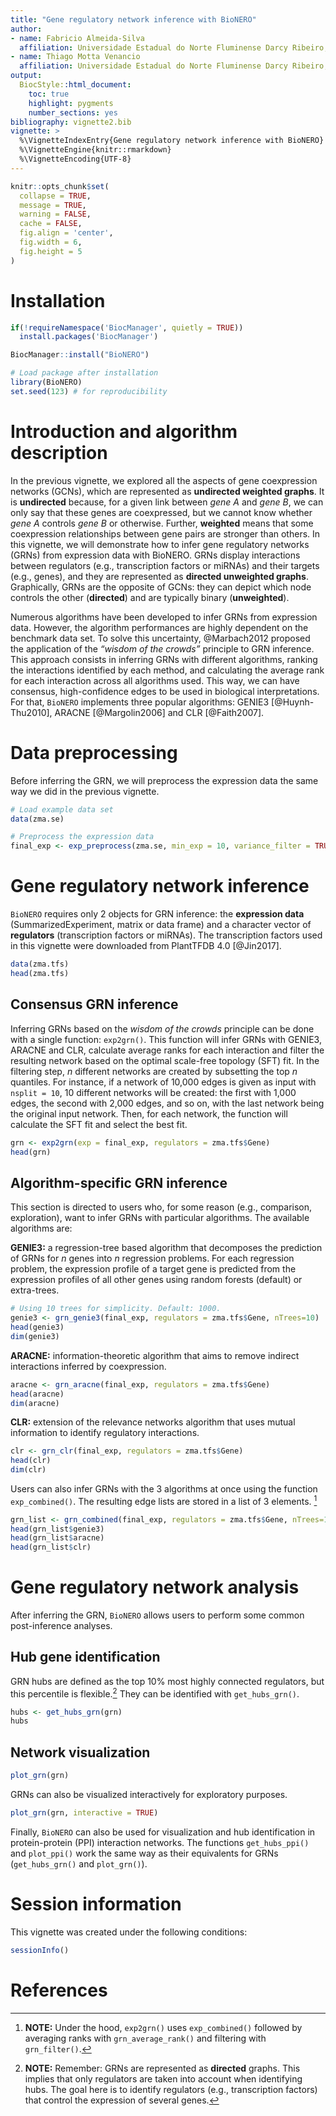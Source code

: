 ```yaml
---
title: "Gene regulatory network inference with BioNERO"
author: 
- name: Fabricio Almeida-Silva
  affiliation: Universidade Estadual do Norte Fluminense Darcy Ribeiro, RJ, Brazil
- name: Thiago Motta Venancio
  affiliation: Universidade Estadual do Norte Fluminense Darcy Ribeiro, RJ, Brazil
output: 
  BiocStyle::html_document:
    toc: true
    highlight: pygments
    number_sections: yes
bibliography: vignette2.bib
vignette: >
  %\VignetteIndexEntry{Gene regulatory network inference with BioNERO}
  %\VignetteEngine{knitr::rmarkdown}
  %\VignetteEncoding{UTF-8}
---
```


```r
knitr::opts_chunk$set(
  collapse = TRUE,
  message = TRUE,
  warning = FALSE,
  cache = FALSE,
  fig.align = 'center',
  fig.width = 6,
  fig.height = 5
)
```

# Installation

```r
if(!requireNamespace('BiocManager', quietly = TRUE))
  install.packages('BiocManager')

BiocManager::install("BioNERO")
```

```r
# Load package after installation
library(BioNERO)
set.seed(123) # for reproducibility
```


# Introduction and algorithm description

In the previous vignette, we explored all the aspects of gene coexpression networks (GCNs), which are represented as **undirected weighted graphs**. It is **undirected** because, for a given link between *gene A* and *gene B*, we can only say that these genes are coexpressed, but we cannot know whether *gene A* controls *gene B* or otherwise. Further, **weighted** means that some coexpression relationships between gene pairs are stronger than others. In this vignette, we will demonstrate how to infer gene regulatory networks (GRNs) from expression data with BioNERO. GRNs display interactions between regulators (e.g., transcription factors or miRNAs) and their targets (e.g., genes), and they are represented as **directed unweighted graphs**. Graphically, GRNs are the opposite of GCNs: they can depict which node controls the other (**directed**) and are typically binary (**unweighted**). 

Numerous algorithms have been developed to infer GRNs from expression data. However, the algorithm performances are highly dependent on the benchmark data set. To solve this uncertainty, @Marbach2012 proposed the application of the *"wisdom of the crowds"* principle to GRN inference. This approach consists in inferring GRNs with different algorithms, ranking the interactions identified by each method, and calculating the average rank for each interaction across all algorithms used. This way, we can have consensus, high-confidence edges to be used in biological interpretations. For that, `BioNERO` implements three popular algorithms: GENIE3 [@Huynh-Thu2010], ARACNE [@Margolin2006] and CLR [@Faith2007].


# Data preprocessing

Before inferring the GRN, we will preprocess the expression data the same way we did in the previous vignette.

```r
# Load example data set
data(zma.se)

# Preprocess the expression data
final_exp <- exp_preprocess(zma.se, min_exp = 10, variance_filter = TRUE, n=2000)
```


# Gene regulatory network inference

`BioNERO` requires only 2 objects for GRN inference: the **expression data** (SummarizedExperiment, matrix or data frame) and a character vector of **regulators** (transcription factors or miRNAs). The transcription factors used in this vignette were downloaded from PlantTFDB 4.0 [@Jin2017].

```r
data(zma.tfs)
head(zma.tfs)
```

## Consensus GRN inference

Inferring GRNs based on the *wisdom of the crowds* principle can be done with a single function: `exp2grn()`. This function will infer GRNs with GENIE3, ARACNE and CLR, calculate average ranks for each interaction and filter the resulting network based on the optimal scale-free topology (SFT) fit. In the filtering step, *n* different networks are created by subsetting the top *n* quantiles. For instance, if a network of 10,000 edges is given as input with `nsplit = 10`, 10 different networks will be created: the first with 1,000 edges, the second with 2,000 edges, and so on, with the last network being the original input network. Then, for each network, the function will calculate the SFT fit and select the best fit.

```r
grn <- exp2grn(exp = final_exp, regulators = zma.tfs$Gene)
head(grn)
```


## Algorithm-specific GRN inference

This section is directed to users who, for some reason (e.g., comparison, exploration), want to infer GRNs with particular algorithms. The available algorithms are:

**GENIE3:** a regression-tree based algorithm that decomposes the prediction of GRNs for *n* genes into *n* regression problems. For each regression problem, the expression profile of a target gene is predicted from the expression profiles of all other genes using random forests (default) or extra-trees.

```r
# Using 10 trees for simplicity. Default: 1000.
genie3 <- grn_genie3(final_exp, regulators = zma.tfs$Gene, nTrees=10)
head(genie3)
dim(genie3)
```


**ARACNE:** information-theoretic algorithm that aims to remove indirect interactions inferred by coexpression.

```r
aracne <- grn_aracne(final_exp, regulators = zma.tfs$Gene)
head(aracne)
dim(aracne)
```


**CLR:** extension of the relevance networks algorithm that uses mutual information to identify regulatory interactions.

```r
clr <- grn_clr(final_exp, regulators = zma.tfs$Gene)
head(clr)
dim(clr)
```


Users can also infer GRNs with the 3 algorithms at once using the function `exp_combined()`. The resulting edge lists are stored in a list of 3 elements. [^1]

[^1]: **NOTE:** Under the hood, `exp2grn()` uses `exp_combined()` followed by averaging ranks with `grn_average_rank()` and filtering with `grn_filter()`.

```r
grn_list <- grn_combined(final_exp, regulators = zma.tfs$Gene, nTrees=10)
head(grn_list$genie3)
head(grn_list$aracne)
head(grn_list$clr)
```

# Gene regulatory network analysis

After inferring the GRN, `BioNERO` allows users to perform some common post-inference analyses.

## Hub gene identification

GRN hubs are defined as the top 10% most highly connected regulators, but this percentile is flexible.[^2] They can be identified with `get_hubs_grn()`. 

[^2]: **NOTE:** Remember: GRNs are represented as **directed** graphs. This implies that only regulators are taken into account when identifying hubs. The goal here is to identify regulators (e.g., transcription factors) that control the expression of several genes.

```r
hubs <- get_hubs_grn(grn)
hubs
```

## Network visualization


```r
plot_grn(grn)
```

GRNs can also be visualized interactively for exploratory purposes.

```r
plot_grn(grn, interactive = TRUE)
```

Finally, `BioNERO` can also be used for visualization and hub identification in protein-protein (PPI) interaction networks. The functions `get_hubs_ppi()` and `plot_ppi()` work the same way as their equivalents for GRNs (`get_hubs_grn()` and `plot_grn()`).


# Session information {.unnumbered}

This vignette was created under the following conditions:

```r
sessionInfo()
```

# References
